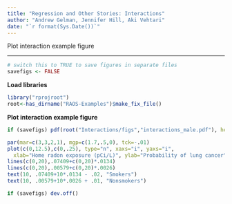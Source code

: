 ```yaml
---
title: "Regression and Other Stories: Interactions"
author: "Andrew Gelman, Jennifer Hill, Aki Vehtari"
date: "`r format(Sys.Date())`"
---
```

Plot interaction example figure

-------------


```r
# switch this to TRUE to save figures in separate files
savefigs <- FALSE
```

**Load libraries**

```r
library("rprojroot")
root<-has_dirname("RAOS-Examples")$make_fix_file()
```

**Plot interaction example figure**

```r
if (savefigs) pdf(root("Interactions/figs","interactions_male.pdf"), height=4, width=6)
```
```r
par(mar=c(3,3,2,1), mgp=c(1.7,.5,0), tck=-.01)
plot(c(0,12.5),c(0,.25), type="n", xaxs="i", yaxs="i",
  xlab="Home radon exposure (pCi/L)", ylab="Probability of lung cancer", bty="l", main="Example of an interaction") 
lines(c(0,20),.07409+c(0,20)*.0134)
lines(c(0,20),.00579+c(0,20)*.0026)
text(10, .07409+10*.0134 - .02, "Smokers")
text(10, .00579+10*.0026 + .01, "Nonsmokers")
```
```r
if (savefigs) dev.off()
```

